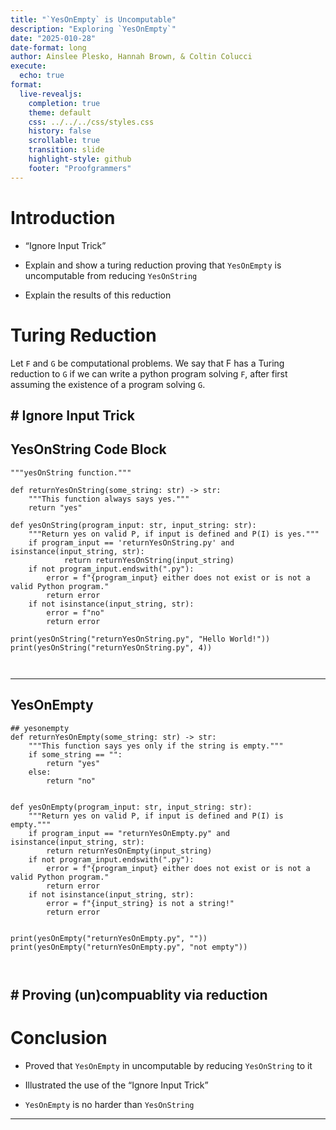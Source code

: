 ```yaml
---
title: "`YesOnEmpty` is Uncomputable"
description: "Exploring `YesOnEmpty`"
date: "2025-010-28"
date-format: long
author: Ainslee Plesko, Hannah Brown, & Coltin Colucci
execute:
  echo: true
format:
  live-revealjs:
    completion: true
    theme: default
    css: ../../../css/styles.css
    history: false
    scrollable: true
    transition: slide
    highlight-style: github
    footer: "Proofgrammers"
---
```


# Introduction

- "Ignore Input Trick"

- Explain and show a turing reduction proving that `YesOnEmpty` is uncomputable from reducing `YesOnString`

- Explain the results of this reduction


# Turing Reduction

Let `F` and `G` be computational problems. We say that F has a Turing reduction to `G` if we can write a python program solving `F`, after first assuming the existence of a program solving `G`.

# Ignore Input Trick
- 

## YesOnString Code Block

```pyodide
"""yesOnString function."""

def returnYesOnString(some_string: str) -> str:
    """This function always says yes."""
    return "yes"

def yesOnString(program_input: str, input_string: str):
    """Return yes on valid P, if input is defined and P(I) is yes."""
    if program_input == 'returnYesOnString.py' and isinstance(input_string, str):
            return returnYesOnString(input_string)
    if not program_input.endswith(".py"):
        error = f"{program_input} either does not exist or is not a valid Python program."
        return error
    if not isinstance(input_string, str):
        error = f"no"
        return error

print(yesOnString("returnYesOnString.py", "Hello World!"))
print(yesOnString("returnYesOnString.py", 4))



```
---

## YesOnEmpty

```pyodide
## yesonempty
def returnYesOnEmpty(some_string: str) -> str:
    """This function says yes only if the string is empty."""
    if some_string == "":
        return "yes"
    else:
        return "no"


def yesOnEmpty(program_input: str, input_string: str):
    """Return yes on valid P, if input is defined and P(I) is empty."""
    if program_input == "returnYesOnEmpty.py" and isinstance(input_string, str):
        return returnYesOnEmpty(input_string)
    if not program_input.endswith(".py"):
        error = f"{program_input} either does not exist or is not a valid Python program."
        return error
    if not isinstance(input_string, str):
        error = f"{input_string} is not a string!"
        return error


print(yesOnEmpty("returnYesOnEmpty.py", ""))
print(yesOnEmpty("returnYesOnEmpty.py", "not empty"))



```

# Proving (un)compuablity via reduction
- 

# Conclusion

- Proved that `YesOnEmpty` in uncomputable by reducing `YesOnString` to it

- Illustrated the use of the "Ignore Input Trick"

- `YesOnEmpty` is no harder than `YesOnString`

---